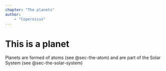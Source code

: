```yaml
---
chapter: "The planets"
author:
    - "Copernicus"
---
```


# This is a planet {#sec-the-planet}

Planets are formed of atoms (see @sec-the-atom) and are part of the Solar System (see @sec-the-solar-system)